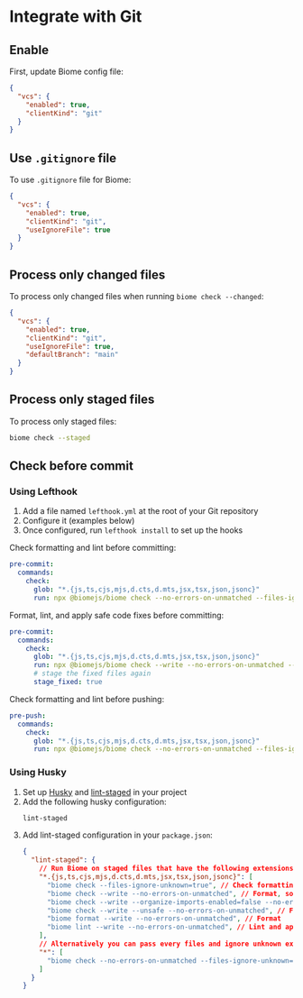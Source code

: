 # Integrate with Git

## Enable
First, update Biome config file:
```json filename="biome.json"
{
  "vcs": {
    "enabled": true,
    "clientKind": "git"
  }
}
```


## Use `.gitignore` file

To use `.gitignore` file for Biome:
```json filename="biome.json"
{
  "vcs": {
    "enabled": true,
    "clientKind": "git",
    "useIgnoreFile": true
  }
}
```


## Process only changed files

To process only changed files when running `biome check --changed`:
```json filename="biome.json"
{
  "vcs": {
    "enabled": true,
    "clientKind": "git",
    "useIgnoreFile": true,
    "defaultBranch": "main"
  }
}
```


## Process only staged files

To process only staged files:
```sh
biome check --staged
```


## Check before commit

### Using Lefthook

1. Add a file named `lefthook.yml` at the root of your Git repository
2. Configure it (examples below)
3. Once configured, run `lefthook install` to set up the hooks

Check formatting and lint before committing:
```yml filename="lefthook.yml"
pre-commit:
  commands:
    check:
      glob: "*.{js,ts,cjs,mjs,d.cts,d.mts,jsx,tsx,json,jsonc}"
      run: npx @biomejs/biome check --no-errors-on-unmatched --files-ignore-unknown=true --colors=off {staged_files}
```

Format, lint, and apply safe code fixes before committing:
```yml filename="lefthook.yml"
pre-commit:
  commands:
    check:
      glob: "*.{js,ts,cjs,mjs,d.cts,d.mts,jsx,tsx,json,jsonc}"
      run: npx @biomejs/biome check --write --no-errors-on-unmatched --files-ignore-unknown=true --colors=off {staged_files}
      # stage the fixed files again
      stage_fixed: true
```

Check formatting and lint before pushing:
```yml filename="lefthook.yml"
pre-push:
  commands:
    check:
      glob: "*.{js,ts,cjs,mjs,d.cts,d.mts,jsx,tsx,json,jsonc}"
      run: npx @biomejs/biome check --no-errors-on-unmatched --files-ignore-unknown=true --colors=off {push_files}
```


### Using Husky

1. Set up [Husky](/tools/git/husky.md) and [lint-staged](https://github.com/lint-staged/lint-staged) in your project
2. Add the following husky configuration:
    ```sh filename=".husky/pre-commit"
    lint-staged
    ```
3. Add lint-staged configuration in your `package.json`:
    ```json filename="package.json"
    {
      "lint-staged": {
        // Run Biome on staged files that have the following extensions: js, ts, jsx, tsx, json and jsonc
        "*.{js,ts,cjs,mjs,d.cts,d.mts,jsx,tsx,json,jsonc}": [
          "biome check --files-ignore-unknown=true", // Check formatting and lint
          "biome check --write --no-errors-on-unmatched", // Format, sort imports, lint, and apply safe fixes
          "biome check --write --organize-imports-enabled=false --no-errors-on-unmatched", // format and apply safe fixes
          "biome check --write --unsafe --no-errors-on-unmatched", // Format, sort imports, lints, apply safe/unsafe fixes
          "biome format --write --no-errors-on-unmatched", // Format
          "biome lint --write --no-errors-on-unmatched", // Lint and apply safe fixes
        ],
        // Alternatively you can pass every files and ignore unknown extensions
        "*": [
          "biome check --no-errors-on-unmatched --files-ignore-unknown=true", // Check formatting and lint
        ]
      }
    }
    ```
